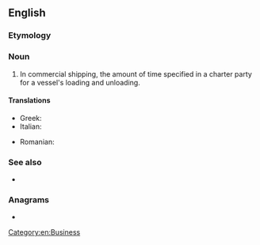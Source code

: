 ==English==

===Etymology===
{{compound|en|lay|time}}

===Noun===
{{en-noun|~}}

# In commercial shipping, the amount of time specified in a charter party for a vessel's loading and unloading.

====Translations====
{{trans-top|amount of time specified in a charter party for a vessel's loading and unloading}}
* Greek: {{t+|el|σταλία|f|sc=Grek}}
* Italian: {{t|it|stallia|f}}
{{trans-mid}}
* Romanian: {{t|ro|timp de stalii}}
{{trans-bottom}}

===See also===
* {{l|en|demurrage}}

===Anagrams===
* {{anagrams|en|a=aeilmty|meatily}}

[[Category:en:Business]]